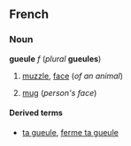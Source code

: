 ==French==
===Noun===
'''gueule''' ''f'' (''plural'' '''gueules''')

#[[muzzle]], [[face]] (''of an animal'')
# {{frslang}} [[mug]] (''person's face'')

====Derived terms====
*[[ta gueule]], [[ferme ta gueule]]